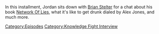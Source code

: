 {{DEFAULTSORT:
    #_EPISODE_0894:Chatting With Brian Stelter
}}{{Episode
    | title           = Chatting With Brian Stelter
    | caption         = Listen to this episode on [https://knowledgefight.libsyn.com/894-chatting-with-brian-stelter Libsyn], View discussion on [https://reddit.com/1afajwp Reddit]
    | episodeNumber   = 894
    | length          = 01:31:22
    | airDate         = January 31, 2024
    | episodeType     = [[:Category:Knowledge Fight Interview|Knowledge Fight Interview]]
    | appearance      = [[Brian Stelter]], [[Chris Wallace]], [[Donald Trump]], [[Barack Obama]], [[Sean Hannity]], [[Tucker Carlson]]
    | previousEpisode = [[893: January 25, 2024]]
    | nextEpisode     = [[895: January 30, 2024]]
}}

{{Stub}}

In this installment, Jordan sits down with [https://twitter.com/brianstelter Brian Stelter] for a chat about his book [https://www.simonandschuster.com/books/Network-of-Lies/Brian-Stelter/9781668046906 Network Of Lies], what it's like to get drunk dialed by Alex Jones, and much more.

[[Category:Episodes]]
[[Category:Knowledge Fight Interview]]
